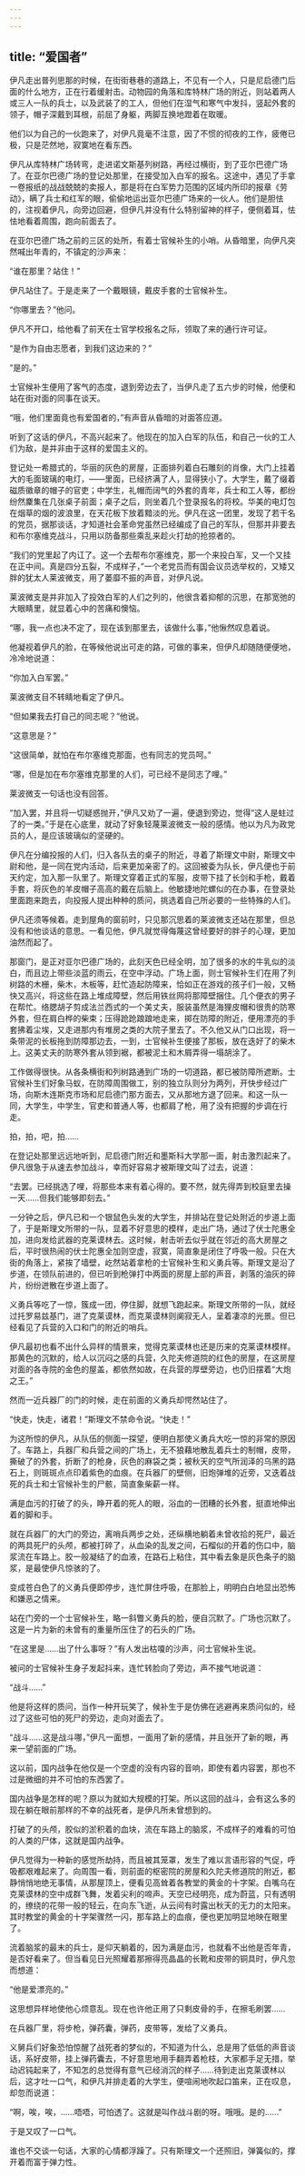 ```yaml
---
---
---
```

title: “爱国者”
---



伊凡走出普列思那的时候，在街街巷巷的道路上，不见有一个人，只是尼启德门后面的什么地方，正在行着缓射击。动物园的角落和库特林广场的附近，则站着两人或三人一队的兵士，以及武装了的工人，但他们在湿气和寒气中发抖，竖起外套的领子，帽子深戴到耳根，前屈了身躯，两脚互换地蹬着在取暖。

他们以为自己的一伙跑来了，对伊凡竟毫不注意，因了不惯的彻夜的工作，疲倦已极，只是茫然地，寂寞地在看东西。

伊凡从库特林广场转弯，走进诺文斯基列树路，再经过横街，到了亚尔巴德广场了。在亚尔巴德广场的登记处那里，在接受加入白军的报名。这途中，遇见了手拿一卷报纸的战战兢兢的卖报人，那是将在白军势力范围的区域内所印的报章《劳动》，瞒了兵士和红军的眼，偷偷地运出亚尔巴德广场来的一伙人。他们是胆怯的，注视着伊凡，向旁边回避，但伊凡并没有什么特别留神的样子，便侧着耳，怯怯地看着周围，跑向前面去了。

在亚尔巴德广场之前的三区的处所，有着士官候补生的小哨。从昏暗里，向伊凡突然喊出年青的，不镇定的沙声来：

“谁在那里？站住！”

伊凡站住了。于是走来了一个戴眼镜，戴皮手套的士官候补生。

“你哪里去？”他问。

伊凡不开口，给他看了前天在士官学校报名之际，领取了来的通行许可证。

“是作为自由志愿者，到我们这边来的？”

“是的。”

士官候补生便用了客气的态度，退到旁边去了，当伊凡走了五六步的时候，他便和站在街对面的同事在谈天。

“哦，他们里面竟也有爱国者的，”有声音从昏暗的对面答应道。

听到了这话的伊凡，不高兴起来了。他现在的加入白军的队伍，和自己一伙的工人们为敌，是并非由于这样的爱国主义的。

登记处一希腊式的，华丽的灰色的房屋，正面排列着白石雕刻的肖像，大门上挂着大的毛面玻璃的电灯，——里面，已经挤满了人，显得狭小了。大学生，戴了缀着磁质徽章的帽子的官吏；中学生，礼帽而阔气的外套的青年，兵士和工人等，都纷纷然麇集在几张桌子前面；桌子之后，则坐着几个登录报名的将校。华美的电灯包在烟草的烟的波浪里，在天花板下放着黯淡的光。伊凡在这一团里，发现了若干名的党员，据那谈话，才知道社会革命党虽然已经编成了自己的军队，但那并非要去和布尔塞维克战斗，只用以防备那些乘乱来趁火打劫的抢掠者的。

“我们的党里起了内讧了。这一个去帮布尔塞维克，那一个来投白军，又一个又挂在正中间。真是四分五裂，不成样子，”一个老党员而有国会议员选举权的，又矮又胖的犹太人莱波微支，用了萎靡不振的声音，对伊凡说。

莱波微支是并非加入了投效白军的人们之列的，他很含着抑郁的沉思，在那宽弛的大眼睛里，就显着心中的苦痛和懊恼。

“哪，我一点也决不定了，现在该到那里去，该做什么事，”他愀然叹息着说。

他凝视着伊凡的脸，在等候他说出可走的路，可做的事来，但伊凡却随随便便地，冷冷地说道：

“你加入白军罢。”

莱波微支目不转睛地看定了伊凡。

“但如果我去打自己的同志呢？”他说。

“这意思是？”

“这很简单，就怕在布尔塞维克那面，也有同志的党员呵。”

“哪，但是加在布尔塞维克那里的人们，可已经不是同志了哩。”

莱波微支一句话也没有回答。

“加入罢，并且将一切疑惑抛开，”伊凡又劝了一遍，便退到旁边，觉得“这人是蛀过了的一类。”于是在心底里，就动了好象轻蔑莱波微支一般的感情。他以为凡为政党员的人，是应该玻璃似的坚硬的。

伊凡在分编投报的人们，归入各队去的桌子的附近，寻着了斯理文中尉，斯理文中尉和他，是一同在党内活动，后来更加亲密了的。这回被委为队长，伊凡便也于前天约定，加入那一队里了。斯理文穿着正式的军服，皮带下挂了长剑和手枪，戴着手套，将灰色的羊皮帽子高高的戴在后脑上。他敏捷地陀螺似的在办事，在登录处里面跑来跑去，向投报人提出种种的质问，挑选着自己所必要的一些特殊的人们。

伊凡还须等候着。走到屋角的窗前时，只见那沉思着的莱波微支还站在那里，但总没有和他谈话的意思。一看见他，伊凡就觉得侮蔑这曾经要好的胖子的心理，更加油然而起了。

那窗门，是正对亚尔巴德广场的，此刻天色已经全明，加了很多的水的牛乳似的淡白，而且边上带些淡蓝的雨云，在空中浮动。广场上面，则士官候补生们在用了列树路的木栅，柴木，木板等，赶忙造起防障来，恰如正在游戏的孩子们一般，又畅快又高兴，将这些在路上堆成障壁，然后用铁丝网将那障壁捆住。几个便衣的男子在帮忙。络腮胡子剪成法兰西式的一个美丈夫，服装虽然是海狸皮帽和很贵的防寒外套，但在肩白桦的柴束；压得跄跄踉踉地走来，掷在防障的附近，便用漂亮的手套拂着尘埃，又走进那内有堆房之类的大院子里去了。不久他又从门口出现，将一条带泥的长板拖到防障那边去，一到，士官候补生便接了那板，放在迭好了的柴木上。这美丈夫的防寒外套从领到裾，都被泥土和木屑弄得一塌胡涂了。

工作做得很快。从各条横街和列树路通到广场的一切道路，都已被防障所遮断。士官候补生们好象马蚁，在防障周围做工，别的独立队则分为两列，开快步经过广场，向斯木连斯克市场和尼启德门那方面去，又从那地方退了回来。和这一队一同，大学生，中学生，官吏和普通人等，也都肩了枪，用了没有把握的步调在行走。

拍，拍，吧，拍……

在登记处那里远远地听到，尼启德门附近和墨斯科大学那一面，射击激烈起来了。伊凡很急于从速去参加战斗，幸而好容易才被斯理文叫了过去，说道：

“去罢。已经挑选了哩，将那些本来有着心得的。要不然，就先得弄到校庭里去操一天……但我们能够即刻去。”

一分钟之后，伊凡已和一个银鼠色头发的大学生，并排站在登记处附近的步道上面了，于是斯理文所带的一队，显着不好意思的模样，走出广场，通过了伏士陀惠全加，进向发给武器的克莱谟林去。这时候，射击听去似乎就在邻近的高大房屋之后，平时很热闹的伏士陀惠全加则空虚，寂寞，简直象是闭住了呼吸一般。只在大街的角落上，紧挨了墙壁，屹然站着拿枪的士官候补生和义勇兵等。斯理文是沿了步道，在领队前进的，但已听到枪弹打中两面的房屋上部的声音，剥落的油灰的碎片，纷纷迸散在步道上面了。

义勇兵等吃了一惊，簇成一团，停住脚，就想飞跑起来。斯理文所带的一队，就经过托罗易兹基门，进了克莱谟林，而克莱谟林则阒寂无人，呈着凄凉的光景。但已经看见了兵营的入口和门的附近的哨兵。

伊凡最初也看不出什么异样的情景来，觉得克莱谟林也还是历来的克莱谟林模样。那黄色的沉默的，给人以沉闷之感的兵营，久陀夫修道院的红色的房屋，在这房屋对面的各寺院的金色的屋盖，都依然如故，在兵营的厚壁旁边，也仍旧摆着“大炮之王。”

然而一近兵器厂的门的时候，走在前面的义勇兵却愕然站住了。

“快走，快走，诸君！”斯理文不禁命令说。“快走！”

为这所惊的伊凡，从队伍的侧面一探望，便明白那使义勇兵大吃一惊的非常的原因了。车路上，兵器厂和兵营之间的广场上，无不狼藉地散乱着兵士的制帽，皮带，撕破了的外套，折断了的枪身，灰色的麻袋之类；被秋天的空气所润泽的乌黑的路石上，则斑斑点点印着紫色的血痕。在兵器厂的壁侧，旧炮弹堆的近旁，又迭着战死的兵士和士官候补生的尸骸，简直象柴薪一样。

满是血污的打破了的头，睁开着的死人的眼，浴血的一团糟的长外套，挺直地伸出着的脚和手。

就在兵器厂的大门的旁边，离哨兵两步之处，还纵横地躺着未曾收拾的死尸，最近的两具死尸的头颅，都被打碎了，从血染的乱发之间，石榴似的开着的伤口中，脑浆流在车路上。胶一般凝结了的血液，在路石上粘住，其中看去象是灰色条子的脑浆，是最使伊凡惊骇的了。

变成苍白色了的义勇兵便即停步，连忙屏住呼吸，在那脸上，明明白白地显出恐怖和嫌恶之情来。

站在门旁的一个士官候补生，略一斜瞥义勇兵的脸，便自沉默了。广场也沉默了。这是一片为新的未曾有的重量所压住了的石头的广场。

“在这里是……出了什么事呀？”有人发出枯嗄的沙声，问士官候补生说。

被问的士官候补生身子发起抖来，连忙转脸向了旁边，声不接气地说道：

“战斗……”

他是将这样的质问，当作一种开玩笑了，候补生于是仿佛在逃避再来质问似的，经过了这些可怕的死尸的旁边，走向对面去了。

“战斗……这是战斗哪，”伊凡一面想，一面用了新的感情，并且张开了新的眼，再来一望前面的广场。

这以前，国内战争在他仅是一个空虚的没有内容的音响，即使有着内容罢，那也不过是微细的并不可怕的东西罢了。

国内战争是怎样的呢？原以为就如大规模的打架。所以这回的战斗，会有这么多的现在躺在眼前那样的不幸的战死者，是伊凡所未曾想到的。

打破了的头颅，胶似的淤积着的血块，流在车路上的脑浆，不成样子的难看的可怕的人类的尸体，这就是国内战争。

伊凡觉得为一种新的感觉所劫持，而且被其笼罩，发生了难以言语形容的气促，呼吸都艰难起来了。向周围一看，则前面的枢密院的房屋和久陀夫修道院的附近，都静悄悄地绝无事情，从那屋顶上，便看见高耸着各教堂的黄金的十字架。白嘴乌在克莱谟林的空中成群飞舞，发着尖利的啼声。天空已经明亮，成为蔚蓝，只有透明的，缭绕的花带一般的轻云，在向东飞逝，从云间有时露出秋天的无力的太阳来。其时教堂的黄金的十字架骤然一闪，那车路上的血痕，便也更加明显地映在眼里了。

流着脑浆的最末的兵士，是仰天躺着的，因为满是血污，也就看不出他是否年青，是否好看来了。但当看见日光照耀着那擦得亮晶晶的长靴和皮带的铜具时，伊凡忽而想道：

“他是爱漂亮的。”

这思想异样地使他心烦意乱。现在也许他正用了只剩皮骨的手，在擦毛刷罢……

在兵器厂里，将步枪，弹药囊，弹药，皮带等，发给了义勇兵。

义舅兵们好象恐怕惊醒了战死者的梦似的，不知道为什么，总是用了低低的声音谈话，系好皮带，挂上弹药囊去，不好意思地用手翻弄着枪枝，大家都手足无措，举动迟钝起来了，不知怎的总觉得有意气已经消沉的样子……待到走出克莱谟林以后，这才吐一口气，和伊凡并排走着的大学生，便喧闹地吹起口笛来，正在叹息，却忽而说道：

“啊，唉，唉，……唔唔，可怕透了。这就是叫作战斗剧的呀。哦哦。是的……”

于是又叹了一口气。

谁也不交谈一句话，大家的心情都浮躁了。只有斯理文一个还照旧，弹簧似的，撑开着而富于弹力性。
